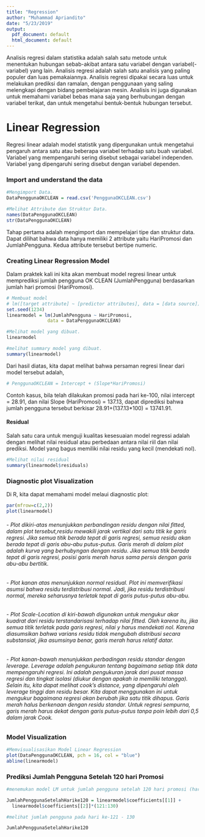 ---
title: "Regression"
author: "Muhammad Apriandito"
date: "5/23/2019"
output:
  pdf_document: default
  html_document: default
---

Analisis regresi dalam statistika adalah salah satu metode untuk menentukan hubungan sebab-akibat antara satu variabel dengan variabel(-variabel) yang lain. Analisis regresi adalah salah satu analisis yang paling populer dan luas pemakaiannya. Analisis regresi dipakai secara luas untuk melakukan prediksi dan ramalan, dengan penggunaan yang saling melengkapi dengan bidang pembelajaran mesin. Analisis ini juga digunakan untuk memahami variabel bebas mana saja yang berhubungan dengan variabel terikat, dan untuk mengetahui bentuk-bentuk hubungan tersebut.

# Linear Regression
Regresi linear adalah model statistik yang dipergunakan untuk mengetahui pengaruh antara satu atau beberapa variabel terhadap satu buah variabel. Variabel yang mempengaruhi sering disebut sebagai variabel independen. Variabel yang dipengaruhi sering disebut dengan variabel dependen.

### Import and understand the data
```{r}
#Mengimport Data.
DataPenggunaOKCLEAN = read.csv('PenggunaOKCLEAN.csv')

#Melihat Attribute dan Struktur Data.
names(DataPenggunaOKCLEAN)
str(DataPenggunaOKCLEAN)
```
Tahap pertama adalah mengimport dan mempelajari tipe dan struktur data. Dapat dilihat bahwa data hanya memiliki 2 attribute yaitu HariPromosi dan JumlahPengguna. Kedua attribute tersebut bertipe numeric.


### Creating Linear Regression Model
Dalam praktek kali ini kita akan membuat model regresi linear untuk memprediksi jumlah pengguna OK CLEAN (JumlahPengguna) berdasarkan jumlah hari promosi (HariPromosi). 
```{r}
# Membuat model 
# lm([target attribute] ~ [predictor attributes], data = [data source])
set.seed(1234)
linearmodel = lm(JumlahPengguna ~ HariPromosi,
               data = DataPenggunaOKCLEAN)

#Melihat model yang dibuat. 
linearmodel

#melihat summary model yang dibuat. 
summary(linearmodel)
```

Dari hasil diatas, kita dapat melihat bahwa persaman regresi linear dari model tersebut adalah,

```{r}
# PenggunaOKCLEAN = Intercept + (Slope*HariPromosi)
```

Contoh kasus, bila telah dilakukan promosi pada hari ke-100,  nilai intercept = 28.91, dan nilai Slope (HariPromosi) = 137.13, dapat diprediksi bahwa jumlah pengguna tersebut berkisar 28.91+(137.13*100) = 13741.91. 

#### Residual
Salah satu cara untuk menguji kualitas kesesuaian model regressi adalah dengan melihat nilai residual atau perbedaan antara nilai riil dan nilai prediksi. Model yang bagus memiliki nilai residu yang kecil (mendekati nol). 

```{r}
#Melihat nilai residual
summary(linearmodel$residuals)
```

### Diagnostic plot Visualization
Di R, kita dapat memahami model melaui diagnostic plot:

```{r}
par(mfrow=c(2,2))
plot(linearmodel)
```

###### - Plot dikiri-atas menunjukkan perbandingan residu dengan nilai fitted, dalam plot tersebut,residu mewakili jarak vertikal dari satu titik ke garis regresi. Jika semua titik berada tepat di garis regresi, semua residu akan berada tepat di garis abu-abu putus-putus. Garis merah di dalam plot adalah kurva yang berhubyngan dengan residu. Jika semua titik berada tepat di garis regresi, posisi garis merah harus sama persis dengan garis abu-abu bertitik.

###### - Plot kanan atas menunjukkan normal residual. Plot ini memverifikasi asumsi bahwa residu terdistribusi normal. Jadi, jika residu terdistribusi normal, mereka seharusnya terletak tepat di garis putus-putus abu-abu.

###### -  Plot Scale-Location di kiri-bawah digunakan untuk mengukur akar kuadrat dari residu terstandarisasi terhadap nilai fitted. Oleh karena itu, jika semua titik terletak pada garis regresi, nilai y harus mendekati nol. Karena diasumsikan bahwa varians residu tidak mengubah distribusi secara substansial, jika asumsinya benar, garis merah harus relatif datar.

###### -  Plot kanan-bawah menunjukkan perbadingan residu standar dengan leverage. Leverage adalah pengukuran tentang bagaimana setiap titik data mempengaruhi regresi. Ini adalah pengukuran jarak dari pusat massa regresi dan tingkat isolasi (diukur dengan apakah ia memiliki tetangga). Selain itu, kita dapat melihat cook's distance, yang dipengaruhi oleh leverage tinggi dan residu besar. Kita dapat menggunakan ini untuk mengukur bagaimana regresi akan berubah jika satu titik dihapus. Garis merah halus berkenaan dengan residu standar. Untuk regresi sempurna, garis merah harus dekat dengan garis putus-putus tanpa poin lebih dari 0,5 dalam jarak Cook.


### Model Visualization
```{r}
#Memvisualisasikan Model Linear Regression
plot(DataPenggunaOKCLEAN, pch = 16, col = "blue") 
abline(linearmodel)

```


### Prediksi Jumlah Pengguna Setelah 120 hari Promosi
```{r}

#menemukan model LM untuk jumlah pengguna setelah 120 hari promosi (hari ke-121 - 130)

JumlahPenggunaSetelahHarike120 = linearmodel$coefficients[[1]] +
  linearmodel$coefficients[[2]]*(121:130)

#melihat jumlah pengguna pada hari ke-121 - 130

JumlahPenggunaSetelahHarike120
```
